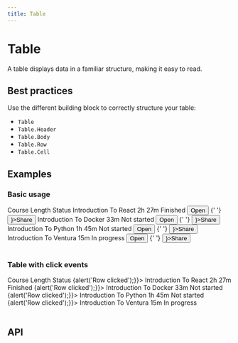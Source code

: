 ```yaml
---
title: Table
---
```



# Table

A table displays data in a familiar structure, making it easy to read.

## Best practices

Use the different building block to correctly structure your table:

- `Table`
- `Table.Header`
- `Table.Body`
- `Table.Row`
- `Table.Cell`

## Examples

### Basic usage


<Table>
  <Table.Header>
    <Table.Cell>
      Course
    </Table.Cell>
    <Table.Cell>
      Length
    </Table.Cell>
    <Table.Cell colSpan={2}>
      Status
    </Table.Cell>
  </Table.Header>
  <Table.Body>
    <Table.Row>
      <Table.Cell>
        Introduction To React
      </Table.Cell>
      <Table.Cell>
        2h 27m
      </Table.Cell>
        <Table.Cell>
        <CheckCircle /> Finished
      </Table.Cell>
        <Table.Cell align="right">
        <Button type="primary" size="small">Open</Button>
        {' '}
        <Button type="primary" size="small" prefixIcon={<Share2 />}>Share</Button>
      </Table.Cell>
    </Table.Row>
    <Table.Row>
      <Table.Cell>
        Introduction To Docker
      </Table.Cell>
      <Table.Cell>
        33m
      </Table.Cell>
        <Table.Cell>
        <Circle /> Not started
      </Table.Cell>
      <Table.Cell align="right">
        <Button type="secondary" size="small">Open</Button>
        {' '}
        <Button type="secondary" size="small" prefixIcon={<Share2 />}>Share</Button>
      </Table.Cell>
    </Table.Row>
    <Table.Row>
      <Table.Cell>
        Introduction To Python
      </Table.Cell>
      <Table.Cell>
        1h 45m
      </Table.Cell>
        <Table.Cell>
        <Circle /> Not started
      </Table.Cell>
      <Table.Cell align="right">
        <Button type="primary" size="small">Open</Button>
        {' '}
        <Button type="primary" size="small" prefixIcon={<Share2 />}>Share</Button>
      </Table.Cell>
    </Table.Row>
    <Table.Row>
      <Table.Cell>
        Introduction To Ventura
      </Table.Cell>
      <Table.Cell>
        15m
      </Table.Cell>
        <Table.Cell>
        <PauseCircle /> In progress
      </Table.Cell>
      <Table.Cell align="right">
        <Button type="secondary" size="small">Open</Button>
        {' '}
        <Button type="secondary" size="small" prefixIcon={<Share2 />}>Share</Button>
      </Table.Cell>
    </Table.Row>
  </Table.Body>
</Table>


### Table with click events


<Table>
  <Table.Header>
    <Table.Cell>
      Course
    </Table.Cell>
    <Table.Cell>
      Length
    </Table.Cell>
    <Table.Cell>
      Status
    </Table.Cell>
  </Table.Header>
  <Table.Body>
    <Table.Row onClick={() => {alert('Row clicked');}}>
      <Table.Cell>
        Introduction To React
      </Table.Cell>
      <Table.Cell>
        2h 27m
      </Table.Cell>
        <Table.Cell>
        <CheckCircle /> Finished
      </Table.Cell>
    </Table.Row>
    <Table.Row onClick={() => {alert('Row clicked');}}>
      <Table.Cell>
        Introduction To Docker
      </Table.Cell>
      <Table.Cell>
        33m
      </Table.Cell>
        <Table.Cell>
        <Circle /> Not started
      </Table.Cell>
    </Table.Row>
    <Table.Row onClick={() => {alert('Row clicked');}}>
      <Table.Cell>
        Introduction To Python
      </Table.Cell>
      <Table.Cell>
        1h 45m
      </Table.Cell>
        <Table.Cell>
        <Circle /> Not started
      </Table.Cell>
    </Table.Row>
    <Table.Row onClick={() => {alert('Row clicked');}}>
      <Table.Cell>
        Introduction To Ventura
      </Table.Cell>
      <Table.Cell>
        15m
      </Table.Cell>
        <Table.Cell>
        <PauseCircle /> In progress
      </Table.Cell>
    </Table.Row>
  </Table.Body>
</Table>


## API

<!-- ### Table

<Props of={Table} />

### Table.Header

<Props of={Table.Header} />

### Table.Body

<Props of={Table.Body} />

### Table.Row

<Props of={Table.Row} />

### Table.Cell

<Props of={Table.Cell} /> -->

